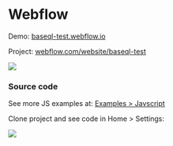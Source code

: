 # Webflow

Demo: [baseql-test.webflow.io](https://baseql-test.webflow.io/)

Project: [webflow.com/website/baseql-test](https://webflow.com/website/baseql-test)

![](/webflow.gif)

### Source code

See more JS examples at: [Examples > Javscript](/examples/javascript)

Clone project and see code in Home > Settings:

![](/webflow_source.png)